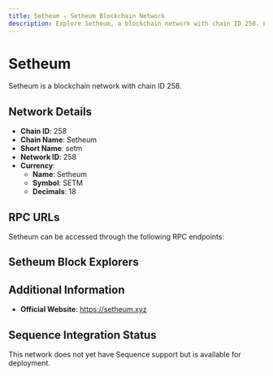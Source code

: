 ```yaml
--- 
title: Setheum - Setheum Blockchain Network
description: Explore Setheum, a blockchain network with chain ID 258. Learn about its native currency, Setheum, and how to interact with the network.
---
```


# Setheum

Setheum is a blockchain network with chain ID 258.

## Network Details

- **Chain ID**: 258
- **Chain Name**: Setheum
- **Short Name**: setm
- **Network ID**: 258
- **Currency**: 
  - **Name**: Setheum
  - **Symbol**: SETM
  - **Decimals**: 18

## RPC URLs

Setheum can be accessed through the following RPC endpoints:



## Setheum Block Explorers



## Additional Information

- **Official Website**: https://setheum.xyz

## Sequence Integration Status

This network does not yet have Sequence support but is available for deployment.
